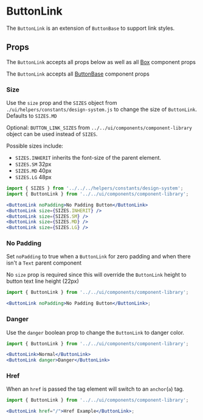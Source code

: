 

# ButtonLink

The `ButtonLink` is an extension of `ButtonBase` to support link styles.

<Canvas>
  <Story id="ui-components-component-library-button-link-button-link-stories-js--default-story" />
</Canvas>

## Props

The `ButtonLink` accepts all props below as well as all [Box](/docs/ui-components-ui-box-box-stories-js--default-story#props) component props

<ArgsTable of={ButtonLink} />

The `ButtonLink` accepts all [ButtonBase](/docs/ui-components-component-library-button-base-button-base-stories-js--default-story#props) component props

<ArgsTable of={ButtonBase} />

### Size

Use the `size` prop and the `SIZES` object from `./ui/helpers/constants/design-system.js` to change the size of `ButtonLink`. Defaults to `SIZES.MD`

Optional: `BUTTON_LINK_SIZES` from `../../ui/components/component-library` object can be used instead of `SIZES`.

Possible sizes include:

- `SIZES.INHERIT` inherits the font-size of the parent element.
- `SIZES.SM` 32px
- `SIZES.MD` 40px
- `SIZES.LG` 48px

<Canvas>
  <Story id="ui-components-component-library-button-link-button-link-stories-js--size" />
</Canvas>

```jsx
import { SIZES } from '../../../helpers/constants/design-system';
import { ButtonLink } from '../../ui/components/component-library';

<ButtonLink noPadding>No Padding Button</ButtonLink>
<ButtonLink size={SIZES.INHERIT} />
<ButtonLink size={SIZES.SM} />
<ButtonLink size={SIZES.MD} />
<ButtonLink size={SIZES.LG} />
```

### No Padding

Set `noPadding` to true when a `ButtonLink` for zero padding and when there isn't a `Text` parent component

No `size` prop is required since this will override the `ButtonLink` height to button text line height (22px)

<Canvas>
  <Story id="ui-components-component-library-button-link-button-link-stories-js--no-padding" />
</Canvas>

```jsx
import { ButtonLink } from '../../ui/components/component-library';

<ButtonLink noPadding>No Padding Button</ButtonLink>;
```

### Danger

Use the `danger` boolean prop to change the `ButtonLink` to danger color.

<Canvas>
  <Story id="ui-components-component-library-button-link-button-link-stories-js--danger" />
</Canvas>

```jsx
import { ButtonLink } from '../../ui/components/component-library';

<ButtonLink>Normal</ButtonLink>
<ButtonLink danger>Danger</ButtonLink>
```

### Href

When an `href` is passed the tag element will switch to an `anchor`(`a`) tag.

<Canvas>
  <Story id="ui-components-component-library-button-link-button-link-stories-js--href" />
</Canvas>

```jsx
import { ButtonLink } from '../../ui/components/component-library';

<ButtonLink href="/">Href Example</ButtonLink>;
```
